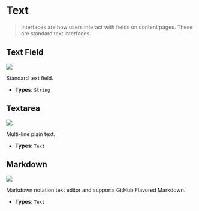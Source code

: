 # Text

> Interfaces are how users interact with fields on content pages. These are standard text interfaces.

## Text Field

<p class="nx-mt-6 nx-leading-7 first:nx-mt-0">
  <img
    src="https://cdn.collections.dev/docs/text_field.png"
    style={{ boxShadow: '0 0 6px #17294033', borderRadius: '4px' }}
  />
</p>

Standard text field.

- **Types**: `String`

## Textarea

<p class="nx-mt-6 nx-leading-7 first:nx-mt-0">
  <img
    src="https://cdn.collections.dev/docs/text_area.png"
    style={{ boxShadow: '0 0 6px #17294033', borderRadius: '4px' }}
  />
</p>

Multi-line plain text.

- **Types**: `Text`

## Markdown

<p class="nx-mt-6 nx-leading-7 first:nx-mt-0">
  <img
    src="https://cdn.collections.dev/docs/md.png"
    style={{ boxShadow: '0 0 6px #17294033', borderRadius: '4px' }}
  />
</p>

Markdown notation text editor and supports GitHub Flavored Markdown.

- **Types**: `Text`
